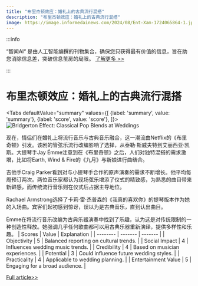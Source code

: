 ```yaml
---
title: "布里杰顿效应：婚礼上的古典流行混搭"
description: "布里杰顿效应：婚礼上的古典流行混搭"
image: https://image.informedainews.com/2024/08/Ent-Xam-1724065864-1.jpg
---
```



:::info

“智闻AI“ 是由人工智能编撰的刊物集合，确保您只获得最有价值的信息，旨在助您消除信息差，突破信息茧房的局限。  [了解更多 >>](/)

:::

# 布里杰顿效应：婚礼上的古典流行混搭


<Tabs
	defaultValue="summary"
	values={[
	{label: 'summary', value: 'summary'},
	{label: 'score', value: 'score'},
]}>
<TabItem value="summary">
<img
  src="https://image.informedainews.com/2024/08/Ent-Xam-1724065864-1.jpg"
  alt="Bridgerton Effect: Classical Pop Blends at Weddings"
/>



现在，情侣们在婚礼上将流行音乐与古典音乐融合，这一潮流由Netflix的《布里奇顿》引发。该剧的管弦乐流行改编影响了选择，从泰勒·斯威夫特到艾丽西亚·凯斯。大提琴手Jay Émme注意到在《布里奇顿》之后，人们对独特混搭的需求激增，比如将Earth, Wind & Fire的《九月》与新娘进行曲结合。

吉他手Craig Parker看到对与小提琴手合作的原声演奏的需求不断增长。他平均每周预订两次。两位音乐家都认为现场弦乐增添了仪式的精致感，为熟悉的曲目带来新鲜感，而传统流行音乐则在仪式后占据主导地位。

Rachael Armstrong选择了卡莉·雷·杰普森的《我真的喜欢你》的提琴版本作为她的入场曲。宾客们起初感到惊讶，误以为是古典音乐，直到认出曲目。

Émme在将流行音乐改编为古典乐器演奏中找到了乐趣，认为这是对传统限制的一种创造性释放。她强调几乎任何歌曲都可以用古典乐器重新演绎，提供多样性和乐趣。
</TabItem>
<TabItem value="score">
	| Scores     | Value   | Explanation |
	| -------- | ------- | ------- |
	| Objectivity  | 5    | Balanced reporting on cultural trends.    |
	| Social Impact | 4     | Influences wedding music trends.    |
	| Credibility    | 4    | Based on musician experiences.    |
	| Potential    | 3    | Could influence future wedding styles.    |
	| Practicality    | 4    | Applicable to wedding planning.    |
	| Entertainment Value    | 5    | Engaging for a broad audience.    |
</TabItem>
</Tabs>

[Full article>>](https://www.theguardian.com/tv-and-radio/article/2024/aug/18/its-fun-quirky-and-romantic-why-everyone-wants-bridgerton-music-at-their-wedding)
